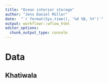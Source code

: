 ```yaml
---
title: "Ocean interior storage"
author: "Jens Daniel Müller"
date:  "`r format(Sys.time(), '%d %B, %Y')`"
output: workflowr::wflow_html
editor_options:
  chunk_output_type: console
---
```


# Data

## Khatiwala

```r

```

